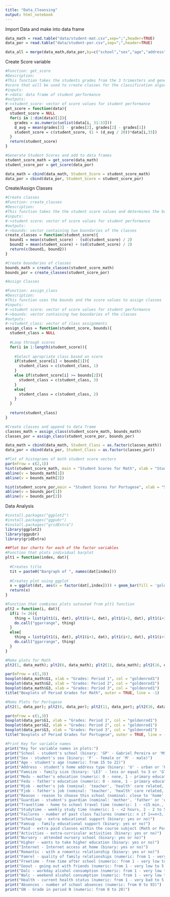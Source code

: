 ```yaml
---
title: "Data_Cleansing"
output: html_notebook
---
```

Import Data and make into data frame
```r
data_math = read.table("data/student-mat.csv",sep=";",header=TRUE)
data_por = read.table("data/student-por.csv",sep=";",header=TRUE)

data_all = merge(data_math,data_por,by=c("school","sex","age","address","famsize","Pstatus","Medu","Fedu","Mjob","Fjob","reason","nursery","internet"))
```

Create Score variable
```r
#Function: get_score
#Description:
#This function takes the students grades from the 3 trimesters and generates a 
#score that will be used to create classes for the classification algorithms
#inputs:
#->data: data frame of student performance
#outputs:
#->student_score: vector of score values for student performance
get_score = function(data){
  student_score = NULL
  for(i in 1:dim(data)[1]){
    grades = as.numeric(unlist(data[i, 31:33]))
    d_avg = mean(grades[3] - grades[2], grades[2] - grades[1])
    student_score = c(student_score, (1 + (d_avg / 20))*data[i,33])
  }
  return(student_score)
}

#Generate Student Scores and add to data frames
student_score_math = get_score(data_math)
student_score_por = get_score(data_por)

data_math = cbind(data_math, Student_Score = student_score_math)
data_por = cbind(data_por, Student_Score = student_score_por)

```

Create/Assign Classes
```r
#Create classes
#Function: create_classes
#Description:
#This function takes the the student score values and determines the boundaries of each class
#inputs:
#->student score: vector of score values for student performance
#outputs:
#->bounds: vector containing two boundaries of the classes
create_classes = function(student_score){
  bound1 = mean(student_score) - (sd(student_score) / 2)
  bound2 = mean(student_score) + (sd(student_score) / 2)
  return(c(bound1, bound2))
}

#Create boundaries of classes
bounds_math = create_classes(student_score_math)
bounds_por = create_classes(student_score_por)

#Assign Classes

#Function: assign_class
#Description:
#This function uses the bounds and the score values to assign classes
#inputs:
#->student score: vector of score values for student performance
#->bounds: vector containing two boundaries of the classes
#outputs:
#->student_class: vector of class assignments
assign_class = function(student_score, bounds){
  student_class = NULL
  
  #Loop through scores
  for(i in 1:length(student_score)){
    
    #Select apropriate class based on score
    if(student_score[i] < bounds[1]){
      student_class = c(student_class, 1)
    }
    else if(student_score[i] >= bounds[2]){
      student_class = c(student_class, 3)
    }
    else{
      student_class = c(student_class, 2)
    }
  }
  
  return(student_class)
}  

#Create classes and append to data frame
classes_math = assign_class(student_score_math, bounds_math)
classes_por = assign_class(student_score_por, bounds_por)

data_math = cbind(data_math, Student_Class = as.factor(classes_math))
data_por = cbind(data_por, Student_Class = as.factor(classes_por))

#Plot of histograms of both student score vectors
par(mfrow = c(2,1))
hist(student_score_math, main = "Student Scores for Math", xlab = "Student Score", col = "goldenrod1")
abline(v = bounds_math[1])
abline(v = bounds_math[2])

hist(student_score_por,main = "Student Scores for Portugese", xlab = "Student Score", col = "goldenrod1")
abline(v = bounds_por[1])
abline(v = bounds_por[2])

```
Data Analysis
```r
#install.packages("ggplot2")
#install.packages("ggpubr")
#install.packages("gridExtra")
library(ggplot2)
library(ggpubr)
library(gridExtra)

##Plot bar charts for each of the factor variables
#Function that plots individual barplot
plt1 = function(index, dat){
  
  #Creates title
  tit = paste0("Bargraph of ", names(dat[index]))
  
  #Creates plot using ggplot
  x = ggplot(dat, aes(x = factor(dat[,index]))) + geom_bar(fill = 'goldenrod1') + ggtitle(tit) + xlab(names(dat[index]))
  return(x)
}

#Function that combines plots outouted from plt1 function
plt2 = function(i, dat){
  if(i != 26){
    thing = list(plt1(i, dat), plt1(i+1, dat), plt1(i+2, dat), plt1(i+3, dat), plt1(i+4, dat))
    do.call("ggarrange", thing)
  }
  else{
    thing = list(plt1(i, dat), plt1(i+1, dat), plt1(i+2, dat), plt1(i+3, dat))
    do.call("ggarrange", thing)
  }
}

#Make plots for Math
plt2(1, data_math); plt2(6, data_math); plt2(11, data_math); plt2(16, data_math); plt2(21, data_math); plt2(26, data_math)

par(mfrow = c(1,3))
boxplot(data_math$G1, xlab = "Grades: Period 1", col = "goldenrod1")
boxplot(data_math$G2, xlab = "Grades: Period 2", col = "goldenrod1")
boxplot(data_math$G3, xlab = "Grades: Period 3", col = "goldenrod1")
title("Boxplots of Period Grades for Math", outer = TRUE, line = -1)

#Make Plots for Portugese
plt2(1, data_por); plt2(6, data_por); plt2(11, data_por); plt2(16, data_por); plt2(21, data_por); plt2(26, data_por)

par(mfrow = c(1,3))
boxplot(data_por$G1, xlab = "Grades: Period 1", col = "goldenrod1")
boxplot(data_por$G2, xlab = "Grades: Period 2", col = "goldenrod1")
boxplot(data_por$G3, xlab = "Grades: Period 3", col = "goldenrod1")
title("Boxplots of Period Grades for Portugese", outer = TRUE, line = -1)

#Print Key for variable names
print("Key for variable names in plots:")
print("School - student's school (binary: 'GP' - Gabriel Pereira or 'MS' - Mousinho da Silveira)")
print("Sex - student's sex (binary: 'F' - female or 'M' - male)")
print("Age - student's age (numeric: from 15 to 22)")
print("Address - student's home address type (binary: 'U' - urban or 'R' - rural)")
print("Famsize - family size (binary: 'LE3' - less or equal to 3 or 'GT3' - greater than 3)")
print("Medu - mother's education (numeric: 0 - none, 1 - primary education (4th grade), 2 - 5th to 9th grade, 3  - secondary education or 4 - higher education)")
print("Fedu - father's education (numeric: 0 - none, 1 - primary education (4th grade), 2 - 5th to 9th grade, 3  - secondary education or 4 - higher education)")
print("Mjob - mother's job (nominal: 'teacher', 'health' care related, civil 'services' (e.g. administrative or police), 'at_home' or 'other')")
print("Fjob - father's job (nominal: 'teacher', 'health' care related, civil 'services' (e.g. administrative or police), 'at_home' or 'other')")
print("Reason - reason to choose this school (nominal: close to 'home', school 'reputation', 'course' preference or 'other')")
print("Guardian - student's guardian (nominal: 'mother', 'father' or 'other')")
print("Traveltime - home to school travel time (numeric: 1 - <15 min., 2 - 15 to 30 min., 3 - 30 min. to 1 hour, or 4 - >1 hour)")
print("Studytime - weekly study time (numeric: 1 - <2 hours, 2 - 2 to 5 hours, 3 - 5 to 10 hours, or 4 - >10 hours)")
print("Failures - number of past class failures (numeric: n if 1<=n<3, else 4)")
print("Schoolsup - extra educational support (binary: yes or no)")
print("Famsup - family educational support (binary: yes or no)")
print("Paid - extra paid classes within the course subject (Math or Portuguese) (binary: yes or no)")
print("Activities - extra-curricular activities (binary: yes or no)")
print("Nursery - attended nursery school (binary: yes or no)")
print("Higher - wants to take higher education (binary: yes or no)")
print("Internet - Internet access at home (binary: yes or no)")
print("Romantic - with a romantic relationship (binary: yes or no)")
print("Famrel - quality of family relationships (numeric: from 1 - very bad to 5 - excellent)")
print("Freetime - free time after school (numeric: from 1 - very low to 5 - very high)")
print("Goout - going out with friends (numeric: from 1 - very low to 5 - very high)")
print("Dalc - workday alcohol consumption (numeric: from 1 - very low to 5 - very high)")
print("Walc - weekend alcohol consumption (numeric: from 1 - very low to 5 - very high)")
print("Health - current health status (numeric: from 1 - very bad to 5 - very good)")
print("Absences - number of school absences (numeric: from 0 to 93)")
print("GN - Grade in period N (numeric: from 0 to 20)")

```
